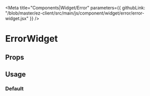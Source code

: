 


<Meta 
  title="Components|Widget/Error" 
  parameters={{
    githubLink: "/blob/master/ez-client/src/main/js/component/widget/error/error-widget.jsx"
  }}
/>

                 
<Anchor storyId="components-widget-error-error-widget--default-story" />


# ErrorWidget

## Props
 
<Props of={ErrorWidget} />

## Usage

### Default

<Preview>
  <Story
    decorators={[withKnobs, jsxDecorator]}
    name="default"
    parameters={{
      info: "This component appears when a widget is on error (catch by the ErrorWidgetBoundary component)."
    }}>
    <ErrorWidget id="1" />
  </Story>
</Preview>

